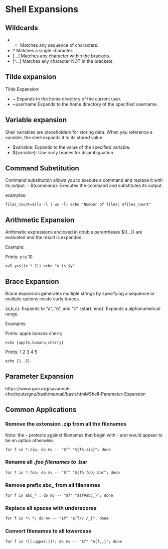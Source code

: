 # Shell Expansions


## Wildcards

- * Matches any sequence of characters.
- ? Matches a single character.
- [...] Matches any character within the brackets.
- [^...] Matches any character NOT in the brackets.


## Tilde expansion

Tilde Expansion:

- ~ Expands to the home directory of the current user.
- ~username Expands to the home directory of the specified username.

## Variable expansion

Shell variables are placeholders for storing data. When you reference a variable, the shell expands it to its stored value.

- $variable: Expands to the value of the specified variable.
- ${variable}: Use curly braces for disambiguation.

## Command Substitution

Command substitution allows you to execute a command and replace it with its output.
- $(command): Executes the command and substitutes its output.

examples:

```
files_count=$(ls -l | wc -l) echo "Number of files: $files_count" 
```

## Arithmetic Expansion

Arithmetic expressions enclosed in double parentheses $((...)) are evaluated and the result is expanded.

Example:

Prints: y is 10 

```
x=5 y=$((x * 2)) echo "y is $y" 
```


## Brace Expansion

Brace expansion generates multiple strings by specifying a sequence or multiple options inside curly braces.

{a,b,c}: Expands to "a", "b", and "c".
{start..end}: Expands a alphanumerical range.

Examples:

Prints: apple banana cherry 

```echo {apple,banana,cherry}```

Prints: 1 2 3 4 5 

```echo {1..5}```

## Parameter Expansion

https://www.gnu.org/savannah-checkouts/gnu/bash/manual/bash.html#Shell-Parameter-Expansion


## Common Applications

### Remove the extension .zip from all the filenames
Note: the -- protects against filenames that begin with - and would appear to be an option otherwise.

```for f in *.zip; do mv -- "$f" "${f%.zip}"; done```


### Rename all *.foo filenames to *.bar

```for f in *.foo; do mv -- "$f" "${f%.foo}.bar"; done```


### Remove prefix abc_ from all filenames

```for f in abc_* ; do mv -- "$f" "${f#abc_}"; done```



### Replace all spaces with underscores

```for f in *\ *; do mv -- "$f" "${f// /_}"; done```


### Convert filenames to all lowercase

```for f in *[[:upper:]]*; do mv -- "$f" "${f,,}"; done```
